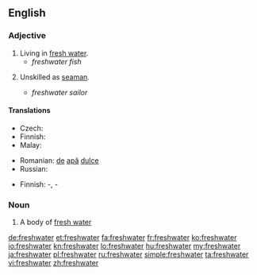==English==

===Adjective===
{{en-adj|-}}

# Living in [[fresh water]].
#* ''freshwater fish''
# {{nautical}} Unskilled as [[seaman]].
#* ''freshwater sailor''

====Translations====
{{trans-top|living in fresh water}}
* Czech: {{t+|cs|sladkovodní}}
* Finnish: {{t-|fi|makeanveden}}
* Malay: {{t-|ms|air tawar}}
{{trans-mid}}
* Romanian: [[de]] [[apă]] [[dulce]]
* Russian: {{t+|ru|пресноводный|tr=pr'esnovódnyj}}
{{trans-bottom}}

{{trans-top|unskilled as seaman}}
* Finnish: {{t+|fi|järvi}}-, {{t-|fi|sisävesi}}-
{{trans-mid}}
{{trans-bottom}}

===Noun===
{{wikipedia}}
{{en-noun}}

# A body of [[fresh water]]

[[de:freshwater]]
[[et:freshwater]]
[[fa:freshwater]]
[[fr:freshwater]]
[[ko:freshwater]]
[[io:freshwater]]
[[kn:freshwater]]
[[lo:freshwater]]
[[hu:freshwater]]
[[my:freshwater]]
[[ja:freshwater]]
[[pl:freshwater]]
[[ru:freshwater]]
[[simple:freshwater]]
[[ta:freshwater]]
[[vi:freshwater]]
[[zh:freshwater]]